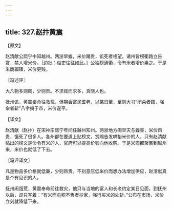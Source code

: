 ```yaml
---
---
---
```

title: 327.赵抃黄震
---



【原文】

赵清献公熙宁中知越州。两浙旱蝗，米价踊贵，饥死者相望。诸州皆榜衢路立告赏，禁人增米价。［边批：俗吏往往如此。］公独榜通衢，令有米者增价粜之。于是米商辐辏，米价更贱。

〖冯述评〗

大凡物多则贱，少则贵。不求贱而求多，真晓人也。

抚州饥，黄震奉命往救荒，但期会富民耆老，以某日至，至则大书“闭籴者籍，强籴者斩”八字揭于市，米价遂平。

【译文】

赵清献（赵抃）在宋神宗熙宁年间任越州知州。两浙地方闹旱灾与蝗害，米价昂贵，饿死了很多人。各州都在要道上贴榜文，赏赐告发哄抬米价的人，只有赵清献贴出的榜文是命令有米的人，官府可以提高价钱向他收购。于是米商都聚集到越州来，米价也就低了下去。

〖冯评译文〗

凡是物品多价格就低廉，少则昂贵。不刻意压低米价而想办法增加供应，赵清献真是个有见识的人。

抚州闹饿荒，黄震奉命前往救灾，他只与当地的富人和长老约定某日见面，到抚州以后，却只写着：“有米而屯积不售者抄家，强行买米的处斩。”公布在市场，米价立刻就降低下来。